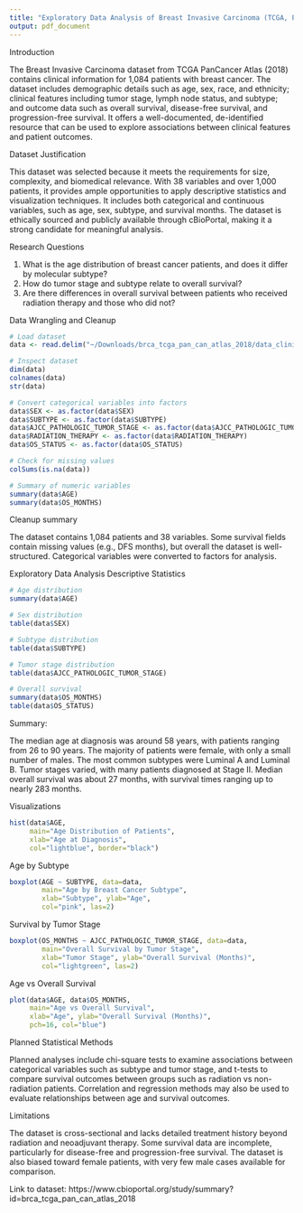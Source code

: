 ```yaml
---
title: "Exploratory Data Analysis of Breast Invasive Carcinoma (TCGA, PanCancer Atlas, 2018)"
output: pdf_document
---
```

Introduction

The Breast Invasive Carcinoma dataset from TCGA PanCancer Atlas (2018) contains clinical information for 1,084 patients with breast cancer. The dataset includes demographic details such as age, sex, race, and ethnicity; clinical features including tumor stage, lymph node status, and subtype; and outcome data such as overall survival, disease-free survival, and progression-free survival. It offers a well-documented, de-identified resource that can be used to explore associations between clinical features and patient outcomes.

Dataset Justification

This dataset was selected because it meets the requirements for size, complexity, and biomedical relevance. With 38 variables and over 1,000 patients, it provides ample opportunities to apply descriptive statistics and visualization techniques. It includes both categorical and continuous variables, such as age, sex, subtype, and survival months. The dataset is ethically sourced and publicly available through cBioPortal, making it a strong candidate for meaningful analysis.


Research Questions

1. What is the age distribution of breast cancer patients, and does it differ by molecular subtype?
2. How do tumor stage and subtype relate to overall survival?
3. Are there differences in overall survival between patients who received radiation therapy and those who did not?

Data Wrangling and Cleanup

```r
# Load dataset
data <- read.delim("~/Downloads/brca_tcga_pan_can_atlas_2018/data_clinical_patient.txt", comment.char="#", header=TRUE)

# Inspect dataset
dim(data)
colnames(data)
str(data)

```

```r
# Convert categorical variables into factors
data$SEX <- as.factor(data$SEX)
data$SUBTYPE <- as.factor(data$SUBTYPE)
data$AJCC_PATHOLOGIC_TUMOR_STAGE <- as.factor(data$AJCC_PATHOLOGIC_TUMOR_STAGE)
data$RADIATION_THERAPY <- as.factor(data$RADIATION_THERAPY)
data$OS_STATUS <- as.factor(data$OS_STATUS)

# Check for missing values
colSums(is.na(data))

# Summary of numeric variables
summary(data$AGE)
summary(data$OS_MONTHS)

```

Cleanup summary

The dataset contains 1,084 patients and 38 variables. Some survival fields contain missing values (e.g., DFS months), but overall the dataset is well-structured. Categorical variables were converted to factors for analysis.


Exploratory Data Analysis
Descriptive Statistics
```r
# Age distribution
summary(data$AGE)

# Sex distribution
table(data$SEX)

# Subtype distribution
table(data$SUBTYPE)

# Tumor stage distribution
table(data$AJCC_PATHOLOGIC_TUMOR_STAGE)

# Overall survival
summary(data$OS_MONTHS)
table(data$OS_STATUS)
```
Summary: 

The median age at diagnosis was around 58 years, with patients ranging from 26 to 90 years.
The majority of patients were female, with only a small number of males.
The most common subtypes were Luminal A and Luminal B.
Tumor stages varied, with many patients diagnosed at Stage II.
Median overall survival was about 27 months, with survival times ranging up to nearly 283 months.


Visualizations
```r
hist(data$AGE,
     main="Age Distribution of Patients",
     xlab="Age at Diagnosis",
     col="lightblue", border="black")

```

Age by Subtype
```r
boxplot(AGE ~ SUBTYPE, data=data,
        main="Age by Breast Cancer Subtype",
        xlab="Subtype", ylab="Age",
        col="pink", las=2)
```

Survival by Tumor Stage
```r
boxplot(OS_MONTHS ~ AJCC_PATHOLOGIC_TUMOR_STAGE, data=data,
        main="Overall Survival by Tumor Stage",
        xlab="Tumor Stage", ylab="Overall Survival (Months)",
        col="lightgreen", las=2)
```

Age vs Overall Survival
```r
plot(data$AGE, data$OS_MONTHS,
     main="Age vs Overall Survival",
     xlab="Age", ylab="Overall Survival (Months)",
     pch=16, col="blue")
```


Planned Statistical Methods

Planned analyses include chi-square tests to examine associations between categorical variables such as subtype and tumor stage, and t-tests to compare survival outcomes between groups such as radiation vs non-radiation patients. Correlation and regression methods may also be used to evaluate relationships between age and survival outcomes.


Limitations

The dataset is cross-sectional and lacks detailed treatment history beyond radiation and neoadjuvant therapy. Some survival data are incomplete, particularly for disease-free and progression-free survival. The dataset is also biased toward female patients, with very few male cases available for comparison.

Link to dataset: https://www.cbioportal.org/study/summary?id=brca_tcga_pan_can_atlas_2018

